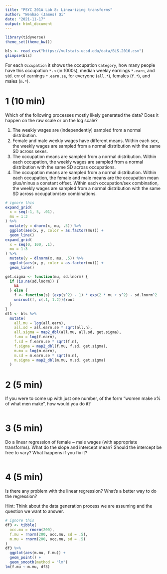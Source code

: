 ```yaml
---
title: "PSYC 201A Lab 8: Linearizing transforms"
author: "Wenhao (James) Qi"
date: "2021-11-17"
output: html_document
---
```

  
```r
library(tidyverse)
theme_set(theme_bw())
```

```r
bls <- read_csv("https://vulstats.ucsd.edu/data/BLS.2016.csv")
glimpse(bls)
```

For each `Occupation` it shows the occupation `Category`, how many people have this occupation `*.n` (in 1000s), median weekly earnings `*.earn`, and std. err of earnings `*.earn.se`, for everyone (`all.*`), females (`f.*`), and males (`m.*`).

# 1 (10 min)

Which of the following processes mostly likely generated the data? Does it happen on the raw scale or on the log scale?

1. The weekly wages are (independently) sampled from a normal distribution.
2. Female and male weekly wages have different means.  Within each sex, the weekly wages are sampled from a normal distribution with the same SD across sexes.
3. The occupation means are sampled from a normal distribution.  Within each occupation, the weekly wages are sampled from a normal distribution with the same SD across occupations.
4. The occupation means are sampled from a normal distribution.  Within each occupation, the female and male means are the occupation mean plus/minus a constant offset.  Within each occupation/sex combination, the weekly wages are sampled from a normal distribution with the same SD across occupation/sex combinations.

```r
# ignore this
expand_grid(
  x = seq(-1, 5, .01),
  mu = 1:3
) %>%
  mutate(y = dnorm(x, mu, .5)) %>%
  ggplot(aes(x, y, color = as.factor(mu))) +
  geom_line()
expand_grid(
  x = seq(0, 100, .1),
  mu = 1:3
) %>%
  mutate(y = dlnorm(x, mu, .5)) %>%
  ggplot(aes(x, y, color = as.factor(mu))) +
  geom_line()

get.sigma <- function(mu, sd.lnorm) {
  if (is.na(sd.lnorm)) {
    NA
  } else {
    f <- function(s) (exp(s^2) - 1) * exp(2 * mu + s^2) - sd.lnorm^2
    uniroot(f, c(.1, 1.2))$root
  }
}
df1 <- bls %>%
  mutate(
    all.mu = log(all.earn),
    all.sd = all.earn.se * sqrt(all.n),
    all.sigma = map2_dbl(all.mu, all.sd, get.sigma),
    f.mu = log(f.earn),
    f.sd = f.earn.se * sqrt(f.n),
    f.sigma = map2_dbl(f.mu, f.sd, get.sigma),
    m.mu = log(m.earn),
    m.sd = m.earn.se * sqrt(m.n),
    m.sigma = map2_dbl(m.mu, m.sd, get.sigma)
  )
```

# 2 (5 min)

If you were to come up with just one number, of the form "women make x% of what men make", how would you do it?

```r

```

# 3 (5 min)

Do a linear regression of female ~ male wages (with appropriate transforms). What do the slope and intercept mean? Should the intercept be free to vary? What happens if you fix it?

```r

```

# 4 (5 min)

Is there any problem with the linear regression? What's a better way to do the regression?

Hint: Think about the data generation process we are assuming and the question we want to answer.

```r
# ignore this
df3 <- tibble(
  occ.mu = rnorm(200),
  f.mu = rnorm(200, occ.mu, sd = .5),
  m.mu = rnorm(200, occ.mu, sd = .5)
)
df3 %>%
  ggplot(aes(m.mu, f.mu)) +
  geom_point() +
  geom_smooth(method = "lm")
lm(f.mu ~ m.mu, df3)
```
